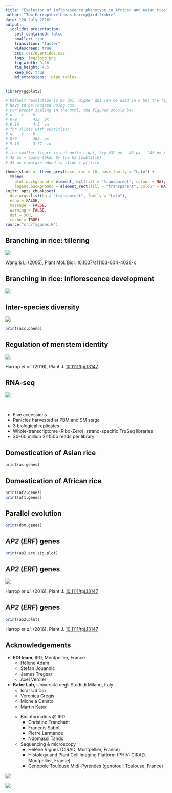 ```yaml
---
title: "Evolution of inflorescence phenotype in African and Asian rice"
author: "Tom Harrop<br>thomas.harrop@ird.fr<br>"
date: "28 July 2016"
output:
  ioslides_presentation:
    self_contained: false
    smaller: true
    transition: "faster"
    widescreen: true
    css: css/overrides.css
    logo: img/logo.png
    fig_width: 9.16
    fig_height: 4.5
    keep_md: true
    md_extensions: +pipe_tables
---
```


```r

library(ggplot2)

# Default resolution is 96 dpi. Higher dpi can be used in R but the figures
# have to be resized using css.
# For proper scaling in the html, the figures should be:
# w    x    h
# 879       432  px
# 9.16      4.5  in
# for slides with subtitles:
# w    x    h
# 879       362  px
# 9.16      3.77  in
#
# the smaller figure is not quite right, try 432 px - 48 px - (45 px / 2)
# 48 px = space taken by the h3 (subtitle)
# 45 px = margin added to slide > article 

theme_slide <- theme_grey(base_size = 16, base_family = "Lato") +
  theme(
    plot.background = element_rect(fill = "transparent", colour = NA),
    legend.background = element_rect(fill = "transparent", colour = NA))
knitr::opts_chunk$set(
  dev.args=list(bg = "transparent", family = "Lato"),
  echo = FALSE,
  message = FALSE,
  warning = FALSE,
  dpi = 300,
  cache = TRUE)
source("src/figures.R")
```

## Branching in rice: tillering

![](img/tillering.png)

<footer class="source2">Wang & Li (2005), Plant Mol. Biol. <a href="https://link.springer.com/article/10.1007%2Fs11103-004-4038-x">10.1007/s11103-004-4038-x</a></footer>

## Branching in rice: inflorescence development

![](img/panicles.png)

## Inter-species diversity

![](img/spec_photos.png)

```r
print(acc.pheno)
```

## Regulation of meristem identity

![](img/meristem_identities.png)

<footer class="source2">Harrop <em>et al</em>. (2016), Plant J. <a href="http://onlinelibrary.wiley.com/doi/10.1111/tpj.13147/full">10.1111/tpj.13147</a></footer>

## RNA-seq

![](img/clearing.png)

<br>
 
* Five accessions
* Panicles harvested at PBM and SM stage
* 3 biological replicates
* Whole-transcriptome (Ribo-Zero), strand-specific TruSeq libraries
* 30–60 million 2×150b reads per library

## Domestication of Asian rice

```r
print(as.genes)
```

## Domestication of African rice

```r
print(af2.genes)
print(af1.genes)
```

## Parallel evolution

```r
print(dom.genes)
```

## *AP2* (*ERF*) genes

```r
print(ap2.acc.sig.plot)
```

## *AP2* (*ERF*) genes

![](img/lmdFigure.png)

<footer class="source2">Harrop <em>et al</em>. (2016), Plant J. <a href="http://onlinelibrary.wiley.com/doi/10.1111/tpj.13147/full">10.1111/tpj.13147</a></footer>

## *AP2* (*ERF*) genes

```r
print(ap2.plot)
```

<footer class="source2">Harrop <em>et al</em>. (2016), Plant J. <a href="http://onlinelibrary.wiley.com/doi/10.1111/tpj.13147/full">10.1111/tpj.13147</a></footer>

## Acknowledgements

<div class="columns-2">

*  **EDI team**, IRD, Montpellier, France
    * Hélène Adam
    * Stefan Jouannic
    * James Tregear
    * Axel Verdier

*  **Kater Lab**, Università degli Studi di Milano, Italy
    * Israr Ud Din
    * Veronica Gregis
    * Michela Osnato
    * Martin Kater

</ul><ul>

* Bioinformatics @ IRD
    * Christine Tranchant
    * François Sabot
    * Pierre Larmande
    * Ndomassi Tando

* Sequencing & microscopy
    * Hélène Vignes (CIRAD, Montpellier, France)
    * Histology and Plant Cell Imaging Platform (PHIV: CIRAD, Montpellier, France)
    * Génopole Toulouse Midi-Pyrénées (genotoul: Toulouse, France)
    
</div>

![](img/agropolis.png)

![](img/cariplo.png)